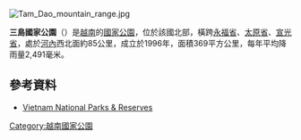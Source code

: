 {{Onesource|time=2021-04-09T02:47:02+00:00}}
[[Image:Tam_Dao_mountain_range.jpg|right]]
{{coord|21|31|0|N|105|33|0|E|display=title}}

'''三島國家公園'''（{{lang-vi|Vườn quốc gia Tam Đảo}}）是[[越南|越南]]的[[國家公園|國家公園]]，位於該國北部，橫跨[[永福省|永福省]]、[[太原省|太原省]]、[[宣光省|宣光省]]，處於[[河內|河內]]西北面約85公里，成立於1996年，面積369平方公里，每年平均降雨量2,491毫米。

==參考資料==
*[https://web.archive.org/web/20091126022331/http://www.vietnamnationalparks.org/ Vietnam National Parks & Reserves]
{{越南国家公园}}
{{Vietnam-geo-stub}}
[[Category:越南國家公園|Category:越南國家公園]]